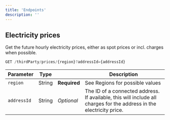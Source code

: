 ```yaml
---
title: 'Endpoints'
description: ''
---
```


## Electricity prices
Get the future hourly electricity prices, either as spot prices or incl. charges when possible.
```javascript
GET /thirdParty/prices/{region}?addressId={addressId}
```

| Parameter | Type | | Description |
| - | - | - |- |
| `region` | String | **Required** | See Regions for possible values |
| `addressId` | String | *Optional* | The ID of a connected address. If available, this will include all charges for the address in the electricity price. |